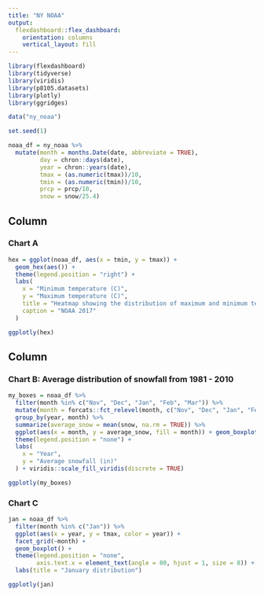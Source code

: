 ```yaml
---
title: "NY NOAA"
output: 
  flexdashboard::flex_dashboard:
    orientation: columns
    vertical_layout: fill
---
```


```r

library(flexdashboard)
library(tidyverse)
library(viridis)
library(p8105.datasets)
library(plotly)
library(ggridges)

```

```r

data("ny_noaa")

set.seed(1)

noaa_df = ny_noaa %>% 
  mutate(month = months.Date(date, abbreviate = TRUE),
         day = chron::days(date),
         year = chron::years(date),
         tmax = (as.numeric(tmax))/10,
         tmin = (as.numeric(tmin))/10,
         prcp = prcp/10,
         snow = snow/25.4)
```

Column {data-width=650}
-----------------------------------------------------------------------

### Chart A

```r
hex = ggplot(noaa_df, aes(x = tmin, y = tmax)) +
  geom_hex(aes()) +
  theme(legend.position = "right") + 
  labs(
    x = "Minimum temperature (C)",
    y = "Maximum temperature (C)",
    title = "Heatmap showing the distribution of maximum and minimum temperatures",
    caption = "NOAA 2017"
  )

ggplotly(hex)
```

Column {data-width=350}
-----------------------------------------------------------------------

### Chart B: Average distribution of snowfall from 1981 - 2010

```r
my_boxes = noaa_df %>% 
  filter(month %in% c("Nov", "Dec", "Jan", "Feb", "Mar")) %>% 
  mutate(month = forcats::fct_relevel(month, c("Nov", "Dec", "Jan", "Feb", "Mar"))) %>% 
  group_by(year, month) %>% 
  summarize(average_snow = mean(snow, na.rm = TRUE)) %>% 
  ggplot(aes(x = month, y = average_snow, fill = month)) + geom_boxplot() +
  theme(legend.position = "none") + 
  labs(
    x = "Year",
    y = "Average snowfall (in)"
  ) + viridis::scale_fill_viridis(discrete = TRUE)

ggplotly(my_boxes)
```

### Chart C

```r
jan = noaa_df %>% 
  filter(month %in% c("Jan")) %>% 
  ggplot(aes(x = year, y = tmax, color = year)) +
  facet_grid(~month) +
  geom_boxplot() +
  theme(legend.position = "none", 
        axis.text.x = element_text(angle = 80, hjust = 1, size = 8)) + 
  labs(title = "January distribution")

ggplotly(jan)
```

